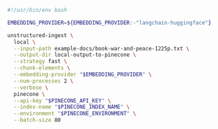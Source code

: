 ```bash Shell
#!/usr/bin/env bash

EMBEDDING_PROVIDER=${EMBEDDING_PROVIDER:-"langchain-huggingface"}

unstructured-ingest \
  local \
  --input-path example-docs/book-war-and-peace-1225p.txt \
  --output-dir local-output-to-pinecone \
  --strategy fast \
  --chunk-elements \
  --embedding-provider "$EMBEDDING_PROVIDER" \
  --num-processes 2 \
  --verbose \
  pinecone \
  --api-key "$PINECONE_API_KEY" \
  --index-name "$PINECONE_INDEX_NAME" \
  --environment "$PINECONE_ENVIRONMENT" \
  --batch-size 80
```

